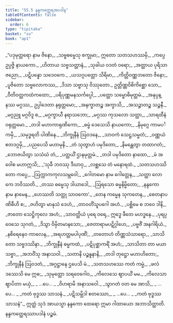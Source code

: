 ```yaml
---
title: "55.5 နန္ဒကတ္ထေရအပဒါန"
tableOfContents: false
sidebar:
  order: 6
type: "tipitaka"
basket: "su"
book: "ap1"
---
```



<DynamicBreadcrumb />

<Division number="143" book="ap1">

<Paragraph number="7485" type="verses" book="ap1">
_“ပဒုမုတ္တရော နာမ ဇိနော,_  
_သဗ္ဗဓမ္မေသု စက္ခုမာ;_  
ဣတော သတသဟဿမှိ,_  
_ကပ္ပေ ဥပ္ပဇ္ဇိ နာယကော._  

</Paragraph>

</Division>
<Division number="144" book="ap1">

<Paragraph number="7486" type="verses" book="ap1">
_ဟိတာယ သဗ္ဗသတ္တာနံ,_  
_သုခါယ ဝဒတံ ဝရော;_  
_အတ္ထာယ ပုရိသာဇညော,_  
_ပဋိပန္နော သဒေဝကေ._  

</Paragraph>

</Division>
<Division number="145" book="ap1">

<Paragraph number="7487" type="verses" book="ap1">
_ယသဂ္ဂပတ္တော သိရိမာ,_  
_ကိတ္တိဝဏ္ဏဘတော ဇိနော;_  
_ပူဇိတော သဗ္ဗလောကဿ,_  
_ဒိသာ သဗ္ဗာသု ဝိဿုတော._  

</Paragraph>

</Division>
<Division number="146" book="ap1">

<Paragraph number="7488" type="verses" book="ap1">
ဥတ္တိဏ္ဏဝိစိကိစ္ဆော သော,_  
_ဝီတိဝတ္တကထံကထော;_  
_ပရိပုဏ္ဏမနသင်္ကပ္ပေါ,_  
_ပတ္တော သမ္ဗောဓိမုတ္တမံ._  

</Paragraph>

</Division>
<Division number="147" book="ap1">

<Paragraph number="7489" type="verses" book="ap1">
_အနုပ္ပန္နဿ မဂ္ဂဿ,_  
ဥပ္ပါဒေတာ နရုတ္တမော;_  
_အနက္ခာတဉ္စ အက္ခာသိ,_  
_အသဉ္ဇာတဉ္စ သဉ္ဇနီ._  

</Paragraph>

</Division>
<Division number="148" book="ap1">

<Paragraph number="7490" type="verses" book="ap1">
_မဂ္ဂညူ မဂ္ဂဝိဒူ စ,_  
_မဂ္ဂက္ခာယီ နရာသဘော;_  
_မဂ္ဂဿ ကုသလော သတ္ထာ,_  
_သာရထီနံ ဝရုတ္တမော._  

</Paragraph>

</Division>
<Division number="149" book="ap1">

<Paragraph number="7491" type="verses" book="ap1">
_တဒါ မဟာကာရုဏိကော,_  
_ဓမ္မံ ဒေသေသိ နာယကော;_  
_နိမုဂ္ဂေ ကာမပင်္ကမှိ,_  
_သမုဒ္ဓရတိ ပါဏိနေ._  

</Paragraph>

</Division>
<Division number="150" book="ap1">

<Paragraph number="7492" type="verses" book="ap1">
_ဘိက္ခုနီနံ ဩဝဒနေ,_  
_သာဝကံ သေဋ္ဌသမ္မတံ;_  
_ဝဏ္ဏယံ ဧတဒဂ္ဂမှိ,_  
_ပညပေသိ မဟာမုနိ._  

</Paragraph>

</Division>
<Division number="151" book="ap1">

<Paragraph number="7493" type="verses" book="ap1">
_တံ သုတွာဟံ ပမုဒိတော,_  
_နိမန္တေတွာ တထာဂတံ;_  
_ဘောဇယိတွာ သသံဃံ တံ,_  
_ပတ္ထယိံ ဌာနမုတ္တမံ._  

</Paragraph>

</Division>
<Division number="152" book="ap1">

<Paragraph number="7494" type="verses" book="ap1">
_တဒါ ပမုဒိတော နာထော,_  
_မံ အဝေါစ မဟာဣသိ;_  
_‘သုခီ ဘဝဿု ဒီဃာဝု,_  
_လစ္ဆသေ တံ မနောရထံ._  

</Paragraph>

</Division>
<Division number="153" book="ap1">

<Paragraph number="7495" type="verses" book="ap1">
_သတသဟဿိတော ကပ္ပေ,_  
_ဩက္ကာကကုလသမ္ဘဝေါ;_  
_ဂေါတမော နာမ ဂေါတ္တေန,_  
_သတ္ထာ လောကေ ဘဝိဿတိ._  

</Paragraph>

</Division>
<Division number="154" book="ap1">

<Paragraph number="7496" type="verses" book="ap1">
_တဿ ဓမ္မေသု ဒါယာဒေါ,_  
_ဩရသော ဓမ္မနိမ္မိတော;_  
_နန္ဒကော နာမ နာမေန,_  
_ဟေဿတိ သတ္ထု သာဝကော’._  

</Paragraph>

</Division>
<Division number="155" book="ap1">

<Paragraph number="7497" type="verses" book="ap1">
_တေန ကမ္မေန သုကတေန,_  
_စေတနာပဏိဓီဟိ စ;_  
_ဇဟိတွာ မာနုသံ ဒေဟံ,_  
_တာဝတိံသူပဂေါ အဟံ._  

</Paragraph>

</Division>
<Division number="156" book="ap1">

<Paragraph number="7498" type="verses" book="ap1">
_ပစ္ဆိမေ စ ဘဝေ ဒါနိ,_  
_ဇာတော သေဋ္ဌိကုလေ အဟံ;_  
_သာဝတ္ထိယံ ပုရေ ဝရေ,_  
ဣဒ္ဓေ ဖီတေ မဟဒ္ဓနေ._  

</Paragraph>

</Division>
<Division number="157" book="ap1">

<Paragraph number="7499" type="verses" book="ap1">
_ပုရပ္ပဝေသေ သုဂတံ,_  
_ဒိသွာ ဝိမှိတမာနသော;_  
_ဇေတာရာမပဋိဂ္ဂါဟေ,_  
_ပဗ္ဗဇိံ အနဂါရိယံ._  

</Paragraph>

</Division>
<Division number="158" book="ap1">

<Paragraph number="7500" type="verses" book="ap1">
_နစိရေနေဝ ကာလေန,_  
_အရဟတ္တမပါပုဏိံ;_  
_တတောဟံ တိဏ္ဏသံသာရော,_  
_သာသိတော သဗ္ဗဒဿိနာ._  

</Paragraph>

</Division>
<Division number="159" book="ap1">

<Paragraph number="7501" type="verses" book="ap1">
_ဘိက္ခုနီနံ ဓမ္မကထံ,_  
_ပဋိပုစ္ဆာကရိံ အဟံ;_  
_သာသိတာ တာ မယာ သဗ္ဗာ,_  
_အဘဝိံသု အနာသဝါ._  

</Paragraph>

</Division>
<Division number="160" book="ap1">

<Paragraph number="7502" type="verses" book="ap1">
_သတာနိ ပဉ္စနူနာနိ,_  
_တဒါ တုဋ္ဌော မဟာဟိတော;_  
_ဘိက္ခုနီနံ ဩဝဒတံ,_  
_အဂ္ဂဋ္ဌာနေ ဌပေသိ မံ._  

</Paragraph>

</Division>
<Division number="161" book="ap1">

<Paragraph number="7503" type="verses" book="ap1">
_သတသဟဿေ ကတံ ကမ္မံ,_  
_ဖလံ ဒဿေသိ မေ ဣဓ;_  
_သုမုတ္တော သရဝေဂေါဝ,_  
_ကိလေသေ ဈာပယိံ မမ._  

</Paragraph>

</Division>
<Division number="162" book="ap1">

<Paragraph number="7504" type="verses" book="ap1">
_ကိလေသာ ဈာပိတာ မယှံ,_  
_ …ပေ… _  
_ဝိဟရာမိ အနာသဝေါ._  

</Paragraph>

</Division>
<Division number="163" book="ap1">

<Paragraph number="7505" type="verses" book="ap1">
_သွာဂတံ ဝတ မေ အာသိ,_  
_ …ပေ… _  
_ကတံ ဗုဒ္ဓဿ သာသနံ._  

</Paragraph>

</Division>
<Division number="164" book="ap1">

<Paragraph number="7506" type="verses" book="ap1">
_ပဋိသမ္ဘိဒါ စတဿော,_  
_ …ပေ… _  
_ကတံ ဗုဒ္ဓဿ သာသနံ”._  

</Paragraph>

<Paragraph number="7507" book="ap1">
ဣတ္ထံ သုဒံ အာယသ္မာ နန္ဒကော ထေရော ဣမာ ဂါထာယော အဘာသိတ္ထာတိ.

</Paragraph>
</Division>

<Paragraph number="7508" type="center" book="ap1">
နန္ဒကတ္ထေရဿာပဒါနံ ပဉ္စမံ.
</Paragraph>
